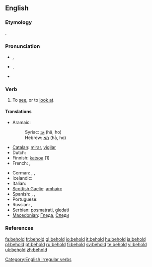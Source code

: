 ==English==
===Etymology===
{{etyl|ang}} {{term|behealdan|lang=ang}}.

===Pronunciation===
* {{a|UK}} {{IPA|/bɪ'həʊld/}}, {{SAMPA|/bI"h@Uld/}}
* {{a|GenAM}} {{IPA|/bɪ'hoʊld/}}, {{SAMPA|/bI"hoUld/}}
* {{audio|en-us-behold.ogg|Audio (US)}}

===Verb===
{{en-verb|beholds|beholding|beheld|'''[[beheld]]''' or rarely '''[[beholden]]'''}}

# {{transitive}} To [[see]], or to [[look at]].

====Translations====
{{trans-top|to see, to look at}}
* Aramaic:
*: Syriac: [[ܗܐ]] (hā, ho)
*: Hebrew: [[הא]] (hā, ho)
* [[Catalan]]: [[mirar]], [[vigilar]]
* Dutch: {{t+|nl|aanschouwen}}
* Finnish: [[katsoa]] (1)
* French: {{t+|fr|regarder}}, {{t+|fr|voir}}
{{trans-mid}}
* German: {{t+|de|betrachten}}, {{t+|de|sehen}}, {{t+|de|schauen}}
* Icelandic: {{t+|is|sjá}}
* Italian: {{t+|it|guardare}}
* [[Scottish Gaelic]]: [[amhairc]]
* Spanish: {{t-|es|contemplar}}, {{t+|es|mirar}}, {{t+|es|observar}}
* Portuguese: {{t+|pt|olhar}}
* Russian: {{t+|ru|смотреть|sc=Cyrl}}, {{t+|ru|глядеть|sc=Cyrl}}
* Serbian: [[posmatrati]], [[gledati]]
* [[Macedonian]]: [[Гледа]], [[Следи]]
{{trans-bottom}}

===References===
{{R:Century 1911}}
{{R:Webster 1913}}

[[Category:English irregular verbs]]

[[fa:behold]]
[[fr:behold]]
[[gl:behold]]
[[io:behold]]
[[it:behold]]
[[hu:behold]]
[[ja:behold]]
[[pl:behold]]
[[pt:behold]]
[[ru:behold]]
[[fi:behold]]
[[sv:behold]]
[[te:behold]]
[[vi:behold]]
[[uk:behold]]
[[zh:behold]]